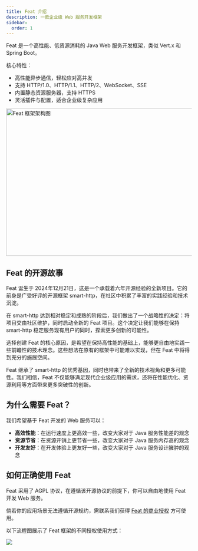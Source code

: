 ```yaml
---
title: Feat 介绍
description: 一款企业级 Web 服务开发框架
sidebar:
  order: 1
---
```



Feat 是一个高性能、低资源消耗的 Java Web 服务开发框架，类似 Vert.x 和 Spring Boot。

核心特性：
- 高性能异步通信，轻松应对高并发
- 支持 HTTP/1.0、HTTP/1.1、HTTP/2、WebSocket、SSE
- 内置静态资源服务器，支持 HTTPS
- 灵活插件与配置，适合企业级复杂应用

<img src={architecture.src} alt="Feat 框架架构图" width="800" height="400" />

## Feat 的开源故事

Feat 诞生于 2024年12月21日，这是一个承载着六年开源经验的全新项目。它的前身是广受好评的开源框架 smart-http，在社区中积累了丰富的实践经验和技术沉淀。

在 smart-http 达到相对稳定和成熟的阶段后，我们做出了一个战略性的决定：将项目交由社区维护，同时启动全新的 Feat 项目。这个决定让我们能够在保持 smart-http 稳定服务现有用户的同时，探索更多创新的可能性。

选择创建 Feat 的核心原因，是希望在保持高性能的基础上，能够更自由地实践一些前瞻性的技术理念。这些想法在原有的框架中可能难以实现，但在 Feat 中将得到充分的施展空间。

Feat 继承了 smart-http 的优秀基因，同时也带来了全新的技术视角和更多可能性。我们相信，Feat 不仅能够满足现代企业级应用的需求，还将在性能优化、资源利用等方面带来更多突破性的创新。

## 为什么需要 Feat？

我们希望基于 Feat 开发的 Web 服务可以：

- **高效性能**：在运行速度上更高效一些，改变大家对于 Java 服务性能差的观念
- **资源节省**：在资源开销上更节省一些，改变大家对于 Java 服务内存高的观念
- **开发友好**：在开发体验上更友好一些，改变大家对于 Java 服务设计臃肿的观念

## 如何正确使用 Feat

Feat 采用了 AGPL 协议，在遵循该开源协议的前提下，你可以自由地使用 Feat 开发 Web 服务。

倘若你的应用场景无法遵循开源规约，需联系我们获得 [Feat 的商业授权](/feat/auth/) 方可使用。

以下流程图展示了 Feat 框架的不同授权使用方式：

![](./img/license_flow.svg)
